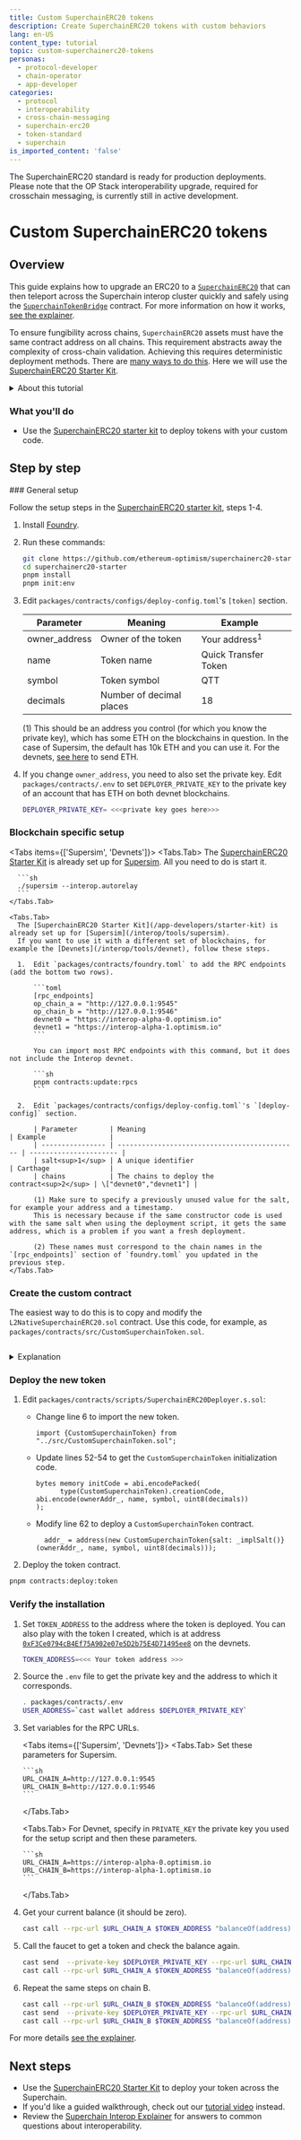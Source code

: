 ```yaml
---
title: Custom SuperchainERC20 tokens
description: Create SuperchainERC20 tokens with custom behaviors
lang: en-US
content_type: tutorial
topic: custom-superchainerc20-tokens
personas:
  - protocol-developer
  - chain-operator
  - app-developer
categories:
  - protocol
  - interoperability
  - cross-chain-messaging
  - superchain-erc20
  - token-standard
  - superchain
is_imported_content: 'false'
---
```



<Callout>
  The SuperchainERC20 standard is ready for production deployments.
  Please note that the OP Stack interoperability upgrade, required for crosschain messaging, is currently still in active development.
</Callout>

# Custom SuperchainERC20 tokens

## Overview

This guide explains how to upgrade an ERC20 to a [`SuperchainERC20`](https://github.com/ethereum-optimism/optimism/blob/develop/packages/contracts-bedrock/src/L2/SuperchainERC20.sol)  that can then teleport across the Superchain interop cluster quickly and safely using the [`SuperchainTokenBridge`](https://github.com/ethereum-optimism/optimism/blob/develop/packages/contracts-bedrock/src/L2/SuperchainTokenBridge.sol) contract. For more information on how it works, [see the explainer](/interop/superchain-erc20).

To ensure fungibility across chains, `SuperchainERC20` assets must have the same contract address on all chains. This requirement abstracts away the complexity of cross-chain validation. Achieving this requires deterministic deployment methods. There are [many ways to do this](https://github.com/Arachnid/deterministic-deployment-proxy).
Here we will use the [SuperchainERC20 Starter Kit](/app-developers/starter-kit).

<details>
  <summary>About this tutorial</summary>

  **What you'll learn**

  *   How to deploy custom ERC20 tokens across multiple chains at the same address so that they can be bridged with the [`SuperchainTokenBridge`](https://github.com/ethereum-optimism/optimism/blob/develop/packages/contracts-bedrock/src/L2/SuperchainTokenBridge.sol) contract.

  **Prerequisite technical knowledge**

  *   Understanding of smart contract development
  *   Familiarity with blockchain concepts
  *   Familiarity with [standard SuperchainERC20 deployments](/interop/tutorials/deploy-superchain-erc20).

  **Development environment**

  *   Unix-like operating system (Linux, macOS, or WSL for Windows)
  *   Git for version control
</details>

### What you'll do

*   Use the [SuperchainERC20 starter kit](/app-developers/starter-kit) to deploy tokens with your custom code.

## Step by step

<Steps>
  ### General setup

  Follow the setup steps in the [SuperchainERC20 starter kit](/app-developers/starter-kit#setup), steps 1-4.

  1.  Install [Foundry](https://book.getfoundry.sh/getting-started/installation).

  2.  Run these commands:

      ```sh
      git clone https://github.com/ethereum-optimism/superchainerc20-starter.git
      cd superchainerc20-starter
      pnpm install
      pnpm init:env
      ```

  3.  Edit `packages/contracts/configs/deploy-config.toml`'s `[token]` section.

      | Parameter      | Meaning                  | Example                  |   |
      | -------------- | ------------------------ | ------------------------ | - |
      | owner\_address | Owner of the token       | Your address<sup>1</sup> |   |
      | name           | Token name               | Quick Transfer Token     |   |
      | symbol         | Token symbol             | QTT                      |   |
      | decimals       | Number of decimal places | 18                       |   |

      (1) This should be an address you control (for which you know the private key), which has some ETH on the blockchains in question.
      In the case of Supersim, the default has 10k ETH and you can use it.
      For the devnets, [see here](/interop/tools/devnet#sending-eth-to-the-interop-devnets) to send ETH.

  4.  If you change `owner_address`, you need to also set the private key.
      Edit `packages/contracts/.env` to set `DEPLOYER_PRIVATE_KEY` to the private key of an account that has ETH on both devnet blockchains.

      ```sh
      DEPLOYER_PRIVATE_KEY= <<<private key goes here>>>
      ```

  ### Blockchain specific setup

  <Tabs items={['Supersim', 'Devnets']}>
    <Tabs.Tab>
      The [SuperchainERC20 Starter Kit](/app-developers/starter-kit) is already set up for [Supersim](/interop/tools/supersim).
      All you need to do is start it.

      ```sh
      ./supersim --interop.autorelay
      ```
    </Tabs.Tab>

    <Tabs.Tab>
      The [SuperchainERC20 Starter Kit](/app-developers/starter-kit) is already set up for [Supersim](/interop/tools/supersim).
      If you want to use it with a different set of blockchains, for example the [Devnets](/interop/tools/devnet), follow these steps.

      1.  Edit `packages/contracts/foundry.toml` to add the RPC endpoints (add the bottom two rows).

          ```toml
          [rpc_endpoints]
          op_chain_a = "http://127.0.0.1:9545"
          op_chain_b = "http://127.0.0.1:9546"
          devnet0 = "https://interop-alpha-0.optimism.io"
          devnet1 = "https://interop-alpha-1.optimism.io"
          ```

          You can import most RPC endpoints with this command, but it does not include the Interop devnet.

          ```sh
          pnpm contracts:update:rpcs
          ```

      2.  Edit `packages/contracts/configs/deploy-config.toml`'s `[deploy-config]` section.

          | Parameter        | Meaning                                       | Example                |
          | ---------------- | --------------------------------------------- | ---------------------- |
          | salt<sup>1</sup> | A unique identifier                           | Carthage               |
          | chains           | The chains to deploy the contract<sup>2</sup> | \["devnet0","devnet1"] |

          (1) Make sure to specify a previously unused value for the salt, for example your address and a timestamp.
          This is necessary because if the same constructor code is used with the same salt when using the deployment script, it gets the same address, which is a problem if you want a fresh deployment.

          (2) These names must correspond to the chain names in the `[rpc_endpoints]` section of `foundry.toml` you updated in the previous step.
    </Tabs.Tab>
  </Tabs>

  ### Create the custom contract

  The easiest way to do this is to copy and modify the `L2NativeSuperchainERC20.sol` contract.
  Use this code, for example, as `packages/contracts/src/CustomSuperchainToken.sol`.

  ```solidity file=<rootDir>/public/tutorials/CustomSuperchainToken.sol hash=4ad95b9203ce523351eba0501f8b972d 
  ```

  <details>
    <summary>Explanation</summary>

    ```solidity file=<rootDir>/public/tutorials/CustomSuperchainToken.sol#L36-L38 hash=4e402ea88c9cd796500425172a6de16d 
    ```

    This function lets users get tokens for themselves.
    This token is for testing purposes, so it is useful for users to get their own tokens to run tests.
  </details>

  ### Deploy the new token

  1.  Edit `packages/contracts/scripts/SuperchainERC20Deployer.s.sol`:

      *   Change line 6 to import the new token.

          ```solidity
          import {CustomSuperchainToken} from "../src/CustomSuperchainToken.sol";
          ```

      *   Update lines 52-54 to get the `CustomSuperchainToken` initialization code.

          ```solidity
          bytes memory initCode = abi.encodePacked(
                type(CustomSuperchainToken).creationCode, abi.encode(ownerAddr_, name, symbol, uint8(decimals))
          );
          ```

      *   Modify line 62 to deploy a `CustomSuperchainToken` contract.

          ```solidity
            addr_ = address(new CustomSuperchainToken{salt: _implSalt()}(ownerAddr_, name, symbol, uint8(decimals)));
          ```

  2.  Deploy the token contract.

  ```sh
  pnpm contracts:deploy:token
  ```

  ### Verify the installation

  1.  Set `TOKEN_ADDRESS` to the address where the token is deployed.
      You can also play with the token I created, which is at address [`0xF3Ce0794cB4Ef75A902e07e5D2b75E4D71495ee8`](https://sid.testnet.routescan.io/address/0xF3Ce0794cB4Ef75A902e07e5D2b75E4D71495ee8) on the devnets.

      ```sh
      TOKEN_ADDRESS=<<< Your token address >>>
      ```

  2.  Source the `.env` file to get the private key and the address to which it corresponds.

      ```sh
      . packages/contracts/.env
      USER_ADDRESS=`cast wallet address $DEPLOYER_PRIVATE_KEY`
      ```

  3.  Set variables for the RPC URLs.

      <Tabs items={['Supersim', 'Devnets']}>
        <Tabs.Tab>
          Set these parameters for Supersim.

          ```sh
          URL_CHAIN_A=http://127.0.0.1:9545
          URL_CHAIN_B=http://127.0.0.1:9546
          ```
        </Tabs.Tab>

        <Tabs.Tab>
          For Devnet, specify in `PRIVATE_KEY` the private key you used for the setup script and then these parameters.

          ```sh
          URL_CHAIN_A=https://interop-alpha-0.optimism.io
          URL_CHAIN_B=https://interop-alpha-1.optimism.io
          ```
        </Tabs.Tab>
      </Tabs>

  4.  Get your current balance (it should be zero).

      ```sh
      cast call --rpc-url $URL_CHAIN_A $TOKEN_ADDRESS "balanceOf(address)" $USER_ADDRESS | cast --from-wei
      ```

  5.  Call the faucet to get a token and check the balance again.

      ```sh
      cast send  --private-key $DEPLOYER_PRIVATE_KEY --rpc-url $URL_CHAIN_A $TOKEN_ADDRESS "faucet()"
      cast call --rpc-url $URL_CHAIN_A $TOKEN_ADDRESS "balanceOf(address)" $USER_ADDRESS | cast --from-wei
      ```

  6.  Repeat the same steps on chain B.

      ```sh
      cast call --rpc-url $URL_CHAIN_B $TOKEN_ADDRESS "balanceOf(address)" $USER_ADDRESS | cast --from-wei
      cast send  --private-key $DEPLOYER_PRIVATE_KEY --rpc-url $URL_CHAIN_B $TOKEN_ADDRESS "faucet()"
      cast call --rpc-url $URL_CHAIN_B $TOKEN_ADDRESS "balanceOf(address)" $USER_ADDRESS | cast --from-wei
      ```
</Steps>

For more details [see the explainer](/interop/superchain-erc20).

## Next steps

*   Use the [SuperchainERC20 Starter Kit](/app-developers/starter-kit) to deploy your token across the Superchain.
*   If you'd like a guided walkthrough, check out our [tutorial video](https://x.com/i/status/1866095114374045969) instead.
*   Review the [Superchain Interop Explainer](/interop/explainer) for answers to common questions about interoperability.

